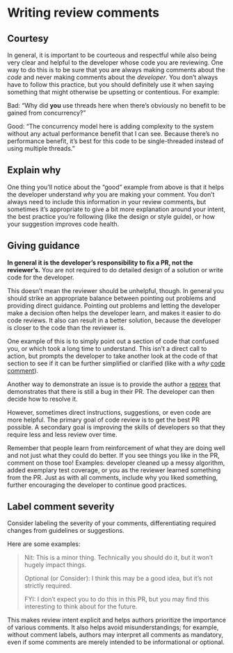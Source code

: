 # Writing review comments {#sec-comments}

## Courtesy {#sec-courtesy}

In general, it is important to be courteous and respectful while also being very clear and helpful to the developer whose code you are reviewing.
One way to do this is to be sure that you are always making comments about the *code* and never making comments about the *developer*.
You don't always have to follow this practice, but you should definitely use it when saying something that might otherwise be upsetting or contentious.
For example:

Bad: "Why did **you** use threads here when there's obviously no benefit to be gained from concurrency?"

Good: "The concurrency model here is adding complexity to the system without any actual performance benefit that I can see. Because there's no performance benefit, it's best for this code to be single-threaded instead of using multiple threads."

## Explain why {#sec-why}

One thing you'll notice about the "good" example from above is that it helps the developer understand *why* you are making your comment.
You don't always need to include this information in your review comments, but sometimes it's appropriate to give a bit more explanation around your intent, the best practice you're following (like the design or style guide), or how your suggestion improves code health.

## Giving guidance {#sec-guidance}

**In general it is the developer's responsibility to fix a PR, not the reviewer's.** You are not required to do detailed design of a solution or write code for the developer.

This doesn't mean the reviewer should be unhelpful, though.
In general you should strike an appropriate balance between pointing out problems and providing direct guidance.
Pointing out problems and letting the developer make a decision often helps the developer learn, and makes it easier to do code reviews.
It also can result in a better solution, because the developer is closer to the code than the reviewer is.

One example of this is to simply point out a section of code that confused you, or which took a long time to understand.
This isn't a direct call to action, but prompts the developer to take another look at the code of that section to see if it can be further simplified or clarified (like with a *why* [code comment](#sec-code-comments)).

Another way to demonstrate an issue is to provide the author a [reprex](https://reprex.tidyverse.org/) that demonstrates that there is still a bug in their PR.
The developer can then decide how to resolve it.

However, sometimes direct instructions, suggestions, or even code are more helpful.
The primary goal of code review is to get the best PR possible.
A secondary goal is improving the skills of developers so that they require less and less review over time.

Remember that people learn from reinforcement of what they are doing well and not just what they could do better.
If you see things you like in the PR, comment on those too!
Examples: developer cleaned up a messy algorithm, added exemplary test coverage, or you as the reviewer learned something from the PR.
Just as with all comments, include why you liked something, further encouraging the developer to continue good practices.

## Label comment severity {#sec-label-comment-severity}

Consider labeling the severity of your comments, differentiating required changes from guidelines or suggestions.

Here are some examples:

> Nit: This is a minor thing.
> Technically you should do it, but it won't hugely impact things.
>
> Optional (or Consider): I think this may be a good idea, but it's not strictly required.
>
> FYI: I don't expect you to do this in this PR, but you may find this interesting to think about for the future.

This makes review intent explicit and helps authors prioritize the importance of various comments.
It also helps avoid misunderstandings; for example, without comment labels, authors may interpret all comments as mandatory, even if some comments are merely intended to be informational or optional.
